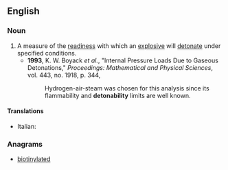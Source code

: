 ==English==

===Noun===
{{en-noun|detonabilities}}

# A measure of the [[readiness]] with which an [[explosive]] will [[detonate]] under specified conditions.
#* '''1993''', K. W. Boyack ''et al.'', "Internal Pressure Loads Due to Gaseous Detonations," ''Proceedings: Mathematical and Physical Sciences'', vol. 443, no. 1918, p. 344,
#*: Hydrogen-air-steam was chosen for this analysis since its flammability and '''detonability''' limits are well known.

====Translations====
{{trans-top}}
* Italian: {{t-|it|detonabilità|f}}
{{trans-mid}}

{{trans-bottom}}

===Anagrams===
* [[biotinylated#English|biotinylated]]